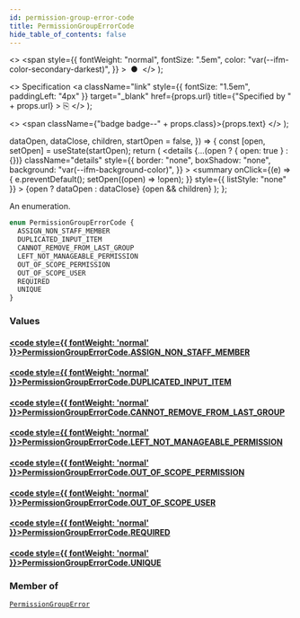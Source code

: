 ```yaml
---
id: permission-group-error-code
title: PermissionGroupErrorCode
hide_table_of_contents: false
---
```


  <>
    <span
      style={{
        fontWeight: "normal",
        fontSize: ".5em",
        color: "var(--ifm-color-secondary-darkest)",
      }}
    >
      &nbsp;●&nbsp;
    </span>
  </>
);

  <>
    Specification
    <a
      className="link"
      style={{ fontSize: "1.5em", paddingLeft: "4px" }}
      target="\_blank"
      href={props.url}
      title={"Specified by " + props.url}
    >
      ⎘
    </a>
  </>
);

  <>
    <span className={"badge badge--" + props.class}>{props.text}</span>
  </>
);


  dataOpen,
  dataClose,
  children,
  startOpen = false,
}) => {
  const [open, setOpen] = useState(startOpen);
  return (
    <details
      {...(open ? { open: true } : {})}
      className="details"
      style={{
        border: "none",
        boxShadow: "none",
        background: "var(--ifm-background-color)",
      }}
    >
      <summary
        onClick={(e) => {
          e.preventDefault();
          setOpen((open) => !open);
        }}
        style={{ listStyle: "none" }}
      >
        {open ? dataOpen : dataClose}
      </summary>
      {open && children}
    </details>
  );
};

An enumeration.

```graphql
enum PermissionGroupErrorCode {
  ASSIGN_NON_STAFF_MEMBER
  DUPLICATED_INPUT_ITEM
  CANNOT_REMOVE_FROM_LAST_GROUP
  LEFT_NOT_MANAGEABLE_PERMISSION
  OUT_OF_SCOPE_PERMISSION
  OUT_OF_SCOPE_USER
  REQUIRED
  UNIQUE
}
```

### Values

#### [<code style={{ fontWeight: 'normal' }}>PermissionGroupErrorCode.<b>ASSIGN_NON_STAFF_MEMBER</b></code>](#)

>

#### [<code style={{ fontWeight: 'normal' }}>PermissionGroupErrorCode.<b>DUPLICATED_INPUT_ITEM</b></code>](#)

>

#### [<code style={{ fontWeight: 'normal' }}>PermissionGroupErrorCode.<b>CANNOT_REMOVE_FROM_LAST_GROUP</b></code>](#)

>

#### [<code style={{ fontWeight: 'normal' }}>PermissionGroupErrorCode.<b>LEFT_NOT_MANAGEABLE_PERMISSION</b></code>](#)

>

#### [<code style={{ fontWeight: 'normal' }}>PermissionGroupErrorCode.<b>OUT_OF_SCOPE_PERMISSION</b></code>](#)

>

#### [<code style={{ fontWeight: 'normal' }}>PermissionGroupErrorCode.<b>OUT_OF_SCOPE_USER</b></code>](#)

>

#### [<code style={{ fontWeight: 'normal' }}>PermissionGroupErrorCode.<b>REQUIRED</b></code>](#)

>

#### [<code style={{ fontWeight: 'normal' }}>PermissionGroupErrorCode.<b>UNIQUE</b></code>](#)

>

### Member of

[`PermissionGroupError`](../../../api-reference/users/objects/permission-group-error) <Badge class="secondary" text="object"/>

